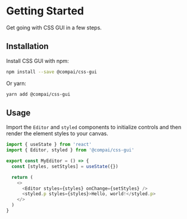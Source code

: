 
# Getting Started

<FirstParagraph>

Get going with CSS GUI in a few steps.

</FirstParagraph>

## Installation

Install CSS GUI with npm:

```sh
npm install --save @compai/css-gui
```

Or yarn:

```sh
yarn add @compai/css-gui
```

## Usage

Import the `Editor` and `styled` components to initialize controls
and then render the element styles to your canvas.

```js
import { useState } from 'react'
import { Editor, styled } from '@compai/css-gui'

export const MyEditor = () => {
  const [styles, setStyles] = useState({})

  return (
    <>
      <Editor styles={styles} onChange={setStyles} />
      <styled.p styles={styles}>Hello, world!</styled.p>
    </>
  )
}
```
